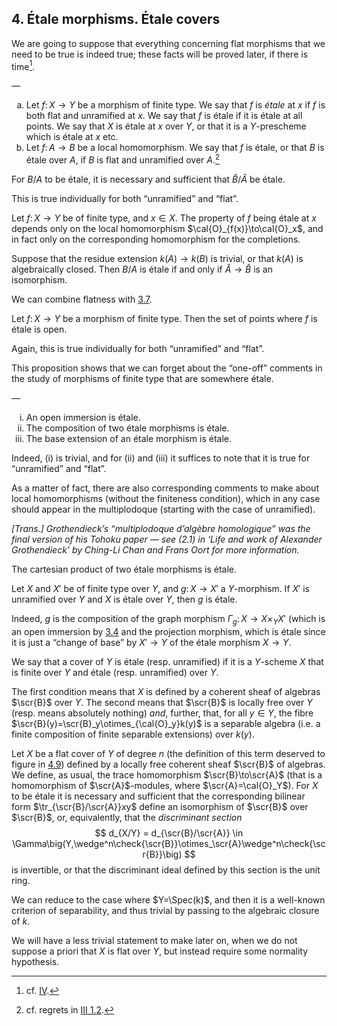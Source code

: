 ## 4. Étale morphisms. Étale covers {#I.4}

We are going to suppose that everything concerning flat morphisms that we need to be true is indeed true;
these facts will be proved later, if there is time^[cf. [IV](#IV).].

::: {.rmenv #I.4.1 title="Definition 4.1"}
—

a. Let $f\colon X\to Y$ be a morphism of finite type.
    We say that $f$ is _étale_ at $x$ if $f$ is both flat and unramified at $x$.
    We say that $f$ is étale if it is étale at all points.
    We say that $X$ is étale at $x$ over $Y$, or that it is a $Y$-prescheme which is étale at $x$ etc.
b. Let $f\colon A\to B$ be a local homomorphism.
    We say that $f$ is étale, or that $B$ is étale over $A$, if $B$ is flat and unramified over $A$.^[cf. regrets in [III 1.2](#III.1.2).]
:::

::: {.itenv #I.4.2 title="Proposition 4.2"}
For $B/A$ to be étale, it is necessary and sufficient that $\hat{B}/\hat{A}$ be étale.
:::

::: {.proof}
This is true individually for both "unramified" and "flat".
:::

::: {.itenv #I.4.3 title="Corollary 4.3"}
Let $f\colon X\to Y$ be of finite type, and $x\in X$.
The property of $f$ being étale at $x$ depends only on the local homomorphism $\cal{O}_{f(x)}\to\cal{O}_x$, and in fact only on the corresponding homomorphism for the completions.
:::

::: {.itenv #I.4.4 title="Corollary 4.4"}
Suppose that the residue extension $k(A)\to k(B)$ is trivial, or that $k(A)$ is algebraically closed.
Then $B/A$ is étale if and only if $\hat{A}\to\hat{B}$ is an isomorphism.
:::

We can combine flatness with [3.7](#I.3.7).

::: {.itenv #I.4.5 title="Proposition 4.5"}
Let $f\colon X\to Y$ be a morphism of finite type.
Then the set of points where $f$ is étale is open.
:::

::: {.proof}
Again, this is true individually for both "unramified" and "flat".
:::

This proposition shows that we can forget about the "one-off" comments in the study of morphisms of finite type that are somewhere étale.

::: {.itenv #I.4.6 title="Proposition 4.6"}
—

i. An open immersion is étale.
ii. The composition of two étale morphisms is étale.
iii. The base extension of an étale morphism is étale.
:::

::: {.proof}
Indeed, (i) is trivial, and for (ii) and (iii) it suffices to note that it is true for "unramified" and "flat".
:::

As a matter of fact, there are also corresponding comments to make about local homomorphisms (without the finiteness condition), which in any case should appear in the multiplodoque (starting with the case of unramified).

_[Trans.] Grothendieck's "multiplodoque d'algèbre homologique" was the final version of his Tohoku paper --- see (2.1) in 'Life and work of Alexander Grothendieck' by Ching-Li Chan and Frans Oort for more information._

::: {.itenv #I.4.7 title="Corollary 4.7"}
The cartesian product of two étale morphisms is étale.
:::

::: {.itenv #I.4.8 title="Corollary 4.8"}
Let $X$ and $X'$ be of finite type over $Y$, and $g\colon X\to X'$ a $Y$-morphism.
If $X'$ is unramified over $Y$ and $X$ is étale over $Y$, then $g$ is étale.
:::

::: {.proof}
Indeed, $g$ is the composition of the graph morphism $\Gamma_g\colon X\to X\times_Y X'$ (which is an open immersion by [3.4](#I.3.4) and the projection morphism, which is étale since it is just a "change of base" by $X'\to Y$ of the étale morphism $X\to Y$.
:::

::: {.rmenv #I.4.9 title="Definition 4.9"}
We say that a cover of $Y$ is étale (resp. unramified) if it is a $Y$-scheme $X$ that is finite over $Y$ and étale (resp. unramified) over $Y$.
:::

The first condition means that $X$ is defined by a coherent sheaf of algebras $\scr{B}$ over $Y$.
The second means that $\scr{B}$ is locally free over $Y$ (resp. means absolutely nothing) _and_, further, that, for all $y\in Y$, the fibre $\scr{B}(y)=\scr{B}_y\otimes_{\cal{O}_y}k(y)$ is a separable algebra (i.e. a finite composition of finite separable extensions) over $k(y)$.

::: {.itenv #I.4.10 title="Proposition 4.10"}
Let $X$ be a flat cover of $Y$ of degree $n$ (the definition of this term deserved to figure in [4.9](#I.4.9)) defined by a locally free coherent sheaf $\scr{B}$ of algebras.
We define, as usual, the trace homomorphism $\scr{B}\to\scr{A}$ (that is a homomorphism of $\scr{A}$-modules, where $\scr{A}=\cal{O}_Y$).
For $X$ to be étale it is necessary and sufficient that the corresponding bilinear form $\tr_{\scr{B}/\scr{A}}xy$ define an isomorphism of $\scr{B}$ over $\scr{B}$, or, equivalently, that the _discriminant section_
$$
  d_{X/Y}
  = d_{\scr{B}/\scr{A}}
  \in \Gamma\big(Y,\wedge^n\check{\scr{B}}\otimes_\scr{A}\wedge^n\check{\scr{B}}\big)
$$
is invertible, or that the discriminant ideal defined by this section is the unit ring.
:::

::: {.proof}
We can reduce to the case where $Y=\Spec(k)$, and then it is a well-known criterion of separability, and thus trivial by passing to the algebraic closure of $k$.
:::

::: {.rmenv title="Remark"}
We will have a less trivial statement to make later on, when we do not suppose a priori that $X$ is flat over $Y$, but instead require some normality hypothesis.
:::
